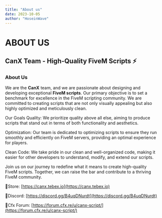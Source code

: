```yaml
---
title: "About us"
date: 2023-10-05
author: "HoseinWave"
---
```


# ABOUT US

## CanX Team - High-Quality FiveM Scripts ⚡

### About Us

We are the **CanX** team, and we are passionate about designing and developing exceptional **FiveM scripts**. Our primary objective is to set a benchmark for excellence in the FiveM scripting community. We are committed to creating scripts that are not only visually appealing but also highly optimized and meticulously clean.

Our Goals Quality: We prioritize quality above all else, aiming to produce scripts that stand out in terms of both functionality and aesthetics.

Optimization: Our team is dedicated to optimizing scripts to ensure they run smoothly and efficiently on FiveM servers, providing an optimal experience for players.

Clean Code: We take pride in our clean and well-organized code, making it easier for other developers to understand, modify, and extend our scripts.

Join us on our journey to redefine what it means to create high-quality FiveM scripts. Together, we can raise the bar and contribute to a thriving FiveM community.

🛒Store: [https://canx.tebex.io](https://canx.tebex.io)

💬Discord: [https://discord.gg/B4uqDNurdt](https://discord.gg/B4uqDNurdt)

📢Cfx Forum: [https://forum.cfx.re/u/canx-script/](https://forum.cfx.re/u/canx-script/)
